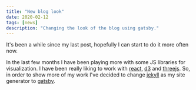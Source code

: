 ```yaml
---
title: "New blog look"
date: 2020-02-12
tags: [news]
description: "Changing the look of the blog using gatsby."
---
```


It's been a while since my last post, hopefully I can start to do it more often now.

In the last few months I have been playing more with some JS libraries for visualization. I have been really liking to work with [react](https://reactjs.org), [d3](https://d3js.org) and [threejs](https://threejs.org). So, in order to show more of my work I've decided to change [jekyll](https://jekyllrb.com) as my site generator to [gatsby](https://www.gatsbyjs.org).

